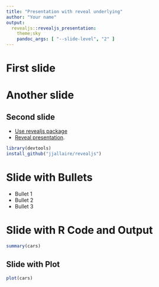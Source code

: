 ```yaml
---
title: "Presentation with reveal underlying"
author: "Your name"
output: 
  revealjs::revealjs_presentation:
    theme;sky
    pandoc_args: [ "--slide-level", "2" ]
---
```


# First slide

# Another slide

## Second slide
- [Use revealjs package](https://github.com/jjallaire/revealjs)
- [Reveal presentation](http://stackoverflow.com/questions/22965084/how-do-i-get-vertical-slides-using-rpres-markdown).

```r
library(devtools)
install_github("jjallaire/revealjs")
```

# Slide with Bullets

- Bullet 1
- Bullet 2
- Bullet 3

# Slide with R Code and Output

```r
summary(cars)
```

## Slide with Plot

```r
plot(cars)
```

